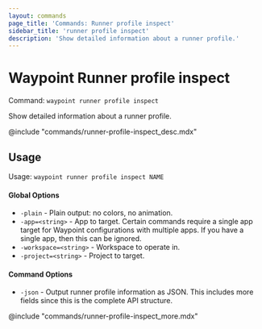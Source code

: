 ```yaml
---
layout: commands
page_title: 'Commands: Runner profile inspect'
sidebar_title: 'runner profile inspect'
description: 'Show detailed information about a runner profile.'
---
```


# Waypoint Runner profile inspect

Command: `waypoint runner profile inspect`

Show detailed information about a runner profile.

@include "commands/runner-profile-inspect_desc.mdx"

## Usage

Usage: `waypoint runner profile inspect NAME`

#### Global Options

- `-plain` - Plain output: no colors, no animation.
- `-app=<string>` - App to target. Certain commands require a single app target for Waypoint configurations with multiple apps. If you have a single app, then this can be ignored.
- `-workspace=<string>` - Workspace to operate in.
- `-project=<string>` - Project to target.

#### Command Options

- `-json` - Output runner profile information as JSON. This includes more fields since this is the complete API structure.

@include "commands/runner-profile-inspect_more.mdx"
